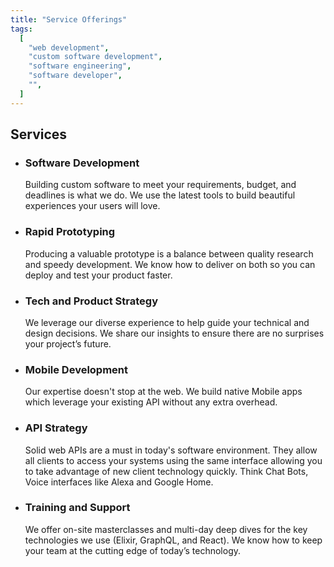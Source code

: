 ```yaml
---
title: "Service Offerings"
tags:
  [
    "web development",
    "custom software development",
    "software engineering",
    "software developer",
    "",
  ]
---
```


<h2 className="line">
  <span>Services</span>
</h2>

- ### Software Development

  Building custom software to meet your requirements, budget, and deadlines is what we do.
  We use the latest tools to build beautiful experiences your users will love.

- ### Rapid Prototyping

  Producing a valuable prototype is a balance between quality research and speedy development.
  We know how to deliver on both so you can deploy and test your product faster.

- ### Tech and Product Strategy

  We leverage our diverse experience to help guide your technical and design decisions.
  We share our insights to ensure there are no surprises your project’s future.

- ### Mobile Development

  Our expertise doesn't stop at the web.
  We build native Mobile apps which leverage your existing API without any extra overhead.

- ### API Strategy

  Solid web APIs are a must in today's software environment.
  They allow all clients to access your systems using the same interface allowing you to take advantage of new client technology quickly.
  Think Chat Bots, Voice interfaces like Alexa and Google Home.

- ### Training and Support

  We offer on-site masterclasses and multi-day deep dives for the key technologies we use (Elixir, GraphQL, and React).
  We know how to keep your team at the cutting edge of today’s technology.
